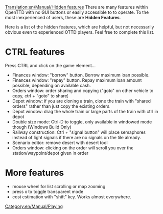 [[Translation:en/Manual/Hidden features]]
There are many features within OpenTTD with no GUI buttons or easily accessible to to operate. To the most inexperienced of users, these are '''Hidden Features'''.

Here is a list of the hidden features, which are helpful, but not necessarily obvious even to experienced OTTD players. Feel free to complete this list.

=CTRL features=
Press CTRL and click on the game element...
* Finances window: "borrow" button. Borrow maximum loan possible.
* Finances window: "repay" button. Repay maximum loan amount possible, depending on available cash.
* Orders window: order sharing and copying ("goto" on other vehicle to copy, ctrl + "goto" to share)
* Depot window: if you are cloning a train, clone the train with "shared orders" rather than just copy the existing orders.
* Depot window: drag the whole train or large parts of the train with ctrl in depot
* Double size mode: Ctrl-D to toggle, only available in windowed mode though (Windows Build Only)
* Railway construction: Ctrl + "signal button" will place semaphores instead of light signals if there are no signals on the tile already.
* Scenario editor: remove desert with desert tool
* Orders window: clicking on the order will scroll you over the station/waypoint/depot given in order

=More features=
* mouse wheel for list scrolling or map zooming
* press x to toggle transparent mode
* cost estimation with "shift" key. Works almost everywhere.

[[Category:en/Manual/Playing]]